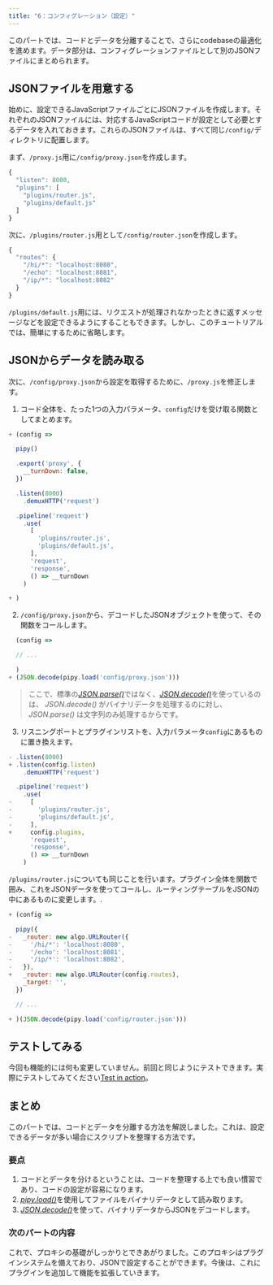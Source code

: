 ```yaml
---
title: "6：コンフィグレーション（設定）"
---
```


このパートでは、コードとデータを分離することで、さらにcodebaseの最適化を進めます。データ部分は、コンフィグレーションファイルとして別のJSONファイルにまとめられます。

## JSONファイルを用意する

始めに、設定できるJavaScriptファイルごとにJSONファイルを作成します。それぞれのJSONファイルには、対応するJavaScriptコードが設定として必要とするデータを入れておきます。これらのJSONファイルは、すべて同じ`/config/`ディレクトリに配置します。

まず、`/proxy.js`用に`/config/proxy.json`を作成します。

``` js
{
  "listen": 8000,
  "plugins": [
    "plugins/router.js",
    "plugins/default.js"
  ]
}
```

次に、`/plugins/router.js`用として`/config/router.json`を作成します。

``` js
{
  "routes": {
    "/hi/*": "localhost:8080",
    "/echo": "localhost:8081",
    "/ip/*": "localhost:8082"
  }
}
```

`/plugins/default.js`用には、リクエストが処理されなかったときに返すメッセージなどを設定できるようにすることもできます。しかし、このチュートリアルでは、簡単にするために省略します。

## JSONからデータを読み取る

次に、`/config/proxy.json`から設定を取得するために、`/proxy.js`を修正します。

1.	コード全体を、たった1つの入力パラメータ、`config`だけを受け取る関数としてまとめます。 

``` js
+ (config =>

  pipy()

  .export('proxy', {
    __turnDown: false,
  })

  .listen(8000)
    .demuxHTTP('request')

  .pipeline('request')
    .use(
      [
        'plugins/router.js',
        'plugins/default.js',
      ],
      'request',
      'response',
      () => __turnDown
    )

+ )
```

2.	`/config/proxy.json`から、デコードしたJSONオブジェクトを使って、その関数をコールします。

``` js
  (config =>

  // ...

  )
+ (JSON.decode(pipy.load('config/proxy.json')))
```

> ここで、標準の[_JSON.parse()_](https://developer.mozilla.org/docs/Web/JavaScript/Reference/Global_Objects/JSON/parse)ではなく、[_JSON.decode()_](/reference/api/JSON/decode)を使っているのは、 _JSON.decode()_ がバイナリデータを処理するのに対し、 _JSON.parse()_ は文字列のみ処理するからです。

3.	リスニングポートとプラグインリストを、入力パラメータ`config`にあるものに置き換えます。

``` js
- .listen(8000)
+ .listen(config.listen)
    .demuxHTTP('request')

  .pipeline('request')
    .use(
-     [
-       'plugins/router.js',
-       'plugins/default.js',
-     ],
+     config.plugins,
      'request',
      'response',
      () => __turnDown
    )
```

`/plugins/router.js`についても同じことを行います。プラグイン全体を関数で囲み、これをJSONデータを使ってコールし、ルーティングテーブルをJSONの中にあるものに変更します。.

``` js
+ (config =>

  pipy({
-   _router: new algo.URLRouter({
-     '/hi/*': 'localhost:8080',
-     '/echo': 'localhost:8081',
-     '/ip/*': 'localhost:8082',
-   }),
+   _router: new algo.URLRouter(config.routes),
    _target: '',
  })

  // ...

+ )(JSON.decode(pipy.load('config/router.json')))
```

## テストしてみる

今回も機能的には何も変更していません。前回と同じようにテストできます。実際にテストしてみてください[Test in action](/tutorial/05-plugins#test-in-action)。

## まとめ

このパートでは、コードとデータを分離する方法を解説しました。これは、設定できるデータが多い場合にスクリプトを整理する方法です。

### 要点

1.	コードとデータを分けるということは、コードを整理する上でも良い慣習であり、コードの設定が容易になります。
2.	[_pipy.load()_](/reference/api/pipy.load)を使用してファイルをバイナリデータとして読み取ります。
3.	[_JSON.decode()_](/reference/api/JSON/decode)を使って、バイナリデータからJSONをデコードします。

### 次のパートの内容

これで、プロキシの基礎がしっかりとできあがりました。このプロキシはプラグインシステムを備えており、JSONで設定することができます。今後は、これにプラグインを追加して機能を拡張していきます。

